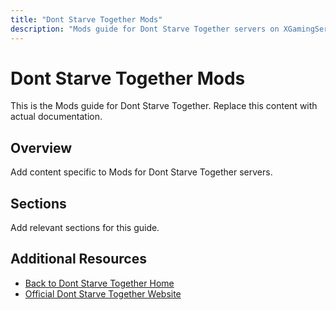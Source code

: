 ```yaml
---
title: "Dont Starve Together Mods"
description: "Mods guide for Dont Starve Together servers on XGamingServer"
---
```


# Dont Starve Together Mods

This is the Mods guide for Dont Starve Together. Replace this content with actual documentation.

## Overview

Add content specific to Mods for Dont Starve Together servers.

## Sections

Add relevant sections for this guide.

## Additional Resources

- [Back to Dont Starve Together Home](./index)
- [Official Dont Starve Together Website](https://example.com)
